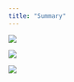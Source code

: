 ```yaml
---
title: "Summary"
---
```


![](/Users/apple/Downloads/visualization.jpeg) 

![](/Users/apple/Downloads/summary 2.jpeg) 

![](/Users/apple/Downloads/summary 3.png) 

